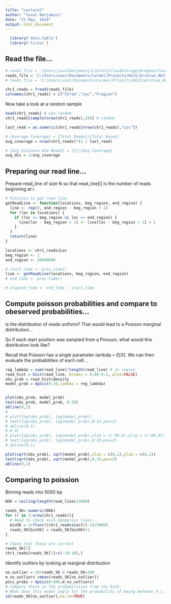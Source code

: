 ```yaml
---
title: "Lecture2"
author: "Yuval Benjamini"
date: "21 May, 2024"
output: html_document
---
```


```r
  library('data.table')
  library('tictoc')

```

## Read the file...

```r
# reads_file = '/Users/yuvalbenjamini/Library/CloudStorage/Dropbox/Courses/Lab/Lab_52568_16/DNAseq/Data/TCGA-13-0723-10B_lib2_all_chr1.forward'
reads_file = 'C:/Users/user/Documents/Carmel/Projects/HUJI/Archive_HUJI/data-analysis-genomics/data/TCGA-13-0723-10B_lib2_all_chr1.forward'
# reads_file = 'C:/Users/user/Documents/Carmel/Projects/HUJI/Archive_HUJI/data-analysis-genomics/data/TCGA-13-0723-01A_lib2_all_chr1.forward'

chr1_reads = fread(reads_file) 
colnames(chr1_reads) = c("Chrom","Loc","FragLen") 
```

Now take a look at a random sample
```r
head(chr1_reads) # non-random
chr1_reads[sample(nrow(chr1_reads),10)] # random

last_read = as.numeric(chr1_reads[nrow(chr1_reads),"Loc"])

# {Average Coverage} = {Total Reads}/{Total Bases}
avg_coverage = nrow(chr1_reads)*(1 / last_read)

# {Avg Distance btw Reads} = {1}/{Avg Coverage}
avg_dis = 1/avg_coverage
```


## Preparing our read line...
Prepare read_line of size N 
so that read_line[i] is the number of reads beginning at i.
```r
# Function to get read line
getReadLine <- function(locations, beg_region, end_region) {
  line <- rep(0, end_region - beg_region + 1)
  for (loc in locations) {
    if (loc >= beg_region && loc <= end_region) {
      line[loc - beg_region + 1] <- line[loc - beg_region + 1] + 1
    }
  }
  return(line)
}

locations <- chr1_reads$Loc
beg_region <- 1
end_region <- 20000000

# start_time <- proc.time()
line <- getReadLine(locations, beg_region, end_region)
# end_time <- proc.time()

# elapsed_time <- end_time - start_time
```




## Compute poisson probabilities and compare to obeserved probabilities...
Is the distribution of reads uniform? 
That would lead to a Poisson marginal distribution...

So if each start position was sampled from a Poisson, 
what would this distribution look like?

Recall that Poisson has a single parameter lambda = E[X].
We can then evaluate the probabilities of each cell...


```r
reg_lambda = sum(read_line)/length(read_line) # in region
read_hist = hist(read_line, breaks = 0:40-0.5, plot=FALSE)
obs_prob = read_hist$density
model_prob = dpois(0:39,lambda = reg_lambda)


plot(obs_prob, model_prob)
text(obs_prob, model_prob, 0:39)
abline(0,1)
# 
# plot(log(obs_prob), log(model_prob))
# text(log(obs_prob), log(model_prob),0:19,pos=2)
# abline(0,1)
# # Or
# plot(log(obs_prob), log(model_prob),xlim = c(-90,0),ylim = c(-90,0))
# text(log(obs_prob), log(model_prob),0:19,pos=2)
# abline(0,1)

plot(sqrt(obs_prob), sqrt(model_prob),xlim = c(0,1),ylim = c(0,1))
text(sqrt(obs_prob), sqrt(model_prob),0:19,pos=2)
abline(0,1)

```

## Comparing to poission
Binning reads into 5000 bp 

```r

N5K = ceiling(length(read_line)/5000)

reads_5K= numeric(N5K)
for (r in 1:nrow(chr1_reads)){
  # Need to check such dangerous lines...
  bin5K = 1+floor((chr1_reads$Loc[r]-1)/5000) 
  reads_5K[bin5K] = reads_5K[bin5K]+1 
}

# Check that these are correct
reads_5K[1]
chr1_reads[reads_5K[1]+c(-10:10),]
```

Identify outliers by looking at marginal distribution
```r
no_outlier = 20<reads_5K & reads_5K<300
m_no_outliers =mean(reads_5K[no_outlier])
pois_probs = dpois(0:660,m_no_outliers)
# Compare these to the probabilities from the bulk. 
# What does this model imply for the probability of being between X_i in 100:109?
sd(reads_5K[no_outlier],na.rm=TRUE)
```


